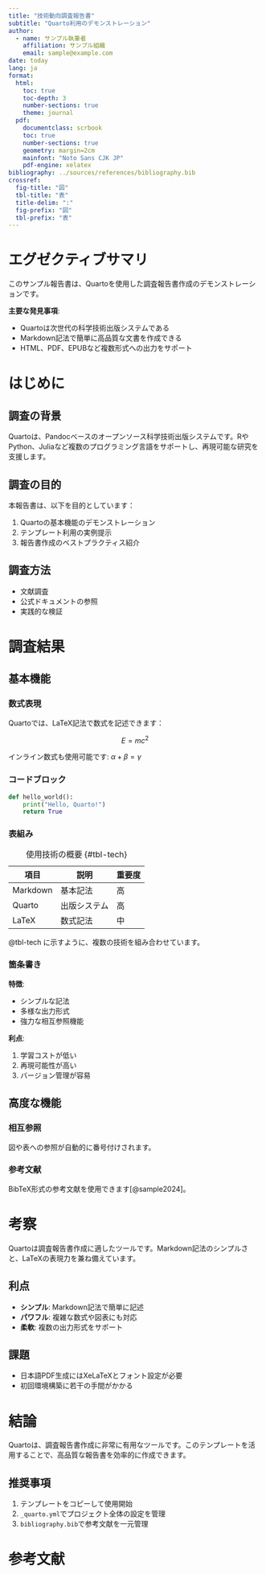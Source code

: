 ```yaml
---
title: "技術動向調査報告書"
subtitle: "Quarto利用のデモンストレーション"
author:
  - name: サンプル執筆者
    affiliation: サンプル組織
    email: sample@example.com
date: today
lang: ja
format:
  html:
    toc: true
    toc-depth: 3
    number-sections: true
    theme: journal
  pdf:
    documentclass: scrbook
    toc: true
    number-sections: true
    geometry: margin=2cm
    mainfont: "Noto Sans CJK JP"
    pdf-engine: xelatex
bibliography: ../sources/references/bibliography.bib
crossref:
  fig-title: "図"
  tbl-title: "表"
  title-delim: ":"
  fig-prefix: "図"
  tbl-prefix: "表"
---
```


# エグゼクティブサマリ {.unnumbered}

このサンプル報告書は、Quartoを使用した調査報告書作成のデモンストレーションです。

**主要な発見事項**:

- Quartoは次世代の科学技術出版システムである
- Markdown記法で簡単に高品質な文書を作成できる
- HTML、PDF、EPUBなど複数形式への出力をサポート

# はじめに

## 調査の背景

Quartoは、Pandocベースのオープンソース科学技術出版システムです。RやPython、Juliaなど複数のプログラミング言語をサポートし、再現可能な研究を支援します。

## 調査の目的

本報告書は、以下を目的としています：

1. Quartoの基本機能のデモンストレーション
2. テンプレート利用の実例提示
3. 報告書作成のベストプラクティス紹介

## 調査方法

- 文献調査
- 公式ドキュメントの参照
- 実践的な検証

# 調査結果

## 基本機能

### 数式表現

Quartoでは、LaTeX記法で数式を記述できます：

$$
E = mc^2
$$

インライン数式も使用可能です: $\alpha + \beta = \gamma$

### コードブロック

```python
def hello_world():
    print("Hello, Quarto!")
    return True
```

### 表組み

| 項目 | 説明 | 重要度 |
|------|------|--------|
| Markdown | 基本記法 | 高 |
| Quarto | 出版システム | 高 |
| LaTeX | 数式記法 | 中 |

: 使用技術の概要 {#tbl-tech}

@tbl-tech に示すように、複数の技術を組み合わせています。

### 箇条書き

**特徴**:

- シンプルな記法
- 多様な出力形式
- 強力な相互参照機能

**利点**:

1. 学習コストが低い
2. 再現可能性が高い
3. バージョン管理が容易

## 高度な機能

### 相互参照

図や表への参照が自動的に番号付けされます。

### 参考文献

BibTeX形式の参考文献を使用できます[@sample2024]。

# 考察

Quartoは調査報告書作成に適したツールです。Markdown記法のシンプルさと、LaTeXの表現力を兼ね備えています。

## 利点

- **シンプル**: Markdown記法で簡単に記述
- **パワフル**: 複雑な数式や図表にも対応
- **柔軟**: 複数の出力形式をサポート

## 課題

- 日本語PDF生成にはXeLaTeXとフォント設定が必要
- 初回環境構築に若干の手間がかかる

# 結論

Quartoは、調査報告書作成に非常に有用なツールです。このテンプレートを活用することで、高品質な報告書を効率的に作成できます。

## 推奨事項

1. テンプレートをコピーして使用開始
2. `_quarto.yml`でプロジェクト全体の設定を管理
3. `bibliography.bib`で参考文献を一元管理

# 参考文献 {.unnumbered}

::: {#refs}
:::
